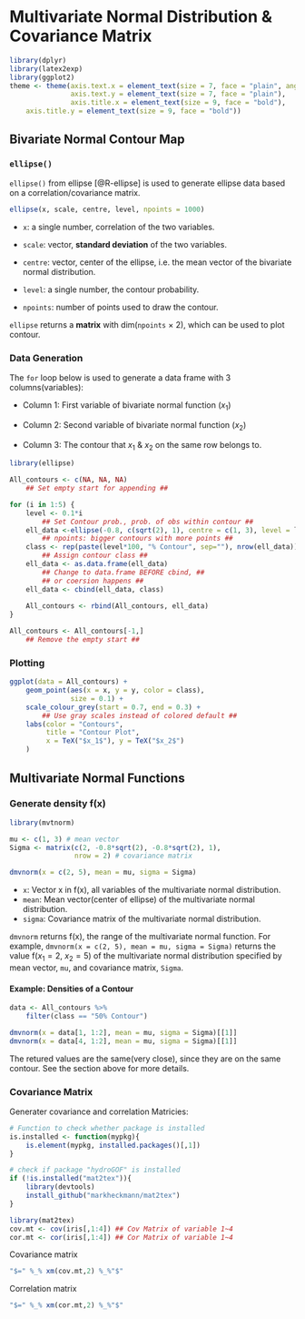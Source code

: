 # Multivariate Normal Distribution & Covariance Matrix {#mvnorm}


```r
library(dplyr)
library(latex2exp)
library(ggplot2)
theme <- theme(axis.text.x = element_text(size = 7, face = "plain", angle = 30),
               axis.text.y = element_text(size = 7, face = "plain"),
               axis.title.x = element_text(size = 9, face = "bold"),
    axis.title.y = element_text(size = 9, face = "bold"))
```


Bivariate Normal Contour Map
-----------------------------------

### `ellipse()`

`ellipse()` from ellipse [@R-ellipse] is used to generate ellipse data based on a correlation/covariance matrix.

```r
ellipse(x, scale, centre, level, npoints = 1000)
```
- `x`: a single number, correlation of the two variables.

- `scale`: vector, **standard deviation** of the two variables.

- `centre`: vector, center of the ellipse, i.e. the mean vector of the bivariate normal distribution.

- `level`: a single number, the contour probability.

- `npoints`: number of points used to draw the contour.

`ellipse` returns a **matrix** with dim(`npoints` $\times$ 2), which can be used to plot contour.

### Data Generation
The `for` loop below is used to generate a data frame with 3 columns(variables):

- Column 1: First variable of bivariate normal function ($x_1$)

- Column 2: Second variable of bivariate normal function ($x_2$)

- Column 3: The contour that $x_1$ & $x_2$ on the same row belongs to.

```r
library(ellipse)

All_contours <- c(NA, NA, NA) 
    ## Set empty start for appending ##

for (i in 1:5) {
    level <- 0.1*i 
        ## Set Contour prob., prob. of obs within contour ##
    ell_data <-ellipse(-0.8, c(sqrt(2), 1), centre = c(1, 3), level = level, npoints = 800+(i-1)^3)
        ## npoints: bigger contours with more points ##
    class <- rep(paste(level*100, "% Contour", sep=""), nrow(ell_data))
        ## Assign contour class ##
    ell_data <- as.data.frame(ell_data)
        ## Change to data.frame BEFORE cbind, ##
        ## or coersion happens ##
    ell_data <- cbind(ell_data, class)
    
    All_contours <- rbind(All_contours, ell_data)
}

All_contours <- All_contours[-1,]
    ## Remove the empty start ##
```

### Plotting
```r
ggplot(data = All_contours) +
    geom_point(aes(x = x, y = y, color = class),
               size = 0.1) +
    scale_colour_grey(start = 0.7, end = 0.3) +
        ## Use gray scales instead of colored default ##
    labs(color = "Contours", 
         title = "Contour Plot",
         x = TeX("$x_1$"), y = TeX("$x_2$")
    )
```

Multivariate Normal Functions
----------------------------------

### Generate density f(x)

```r
library(mvtnorm)

mu <- c(1, 3) # mean vector
Sigma <- matrix(c(2, -0.8*sqrt(2), -0.8*sqrt(2), 1),
                nrow = 2) # covariance matrix

dmvnorm(x = c(2, 5), mean = mu, sigma = Sigma)
```

- `x`: Vector x in f(x), all variables of the multivariate normal distribution.
- `mean`: Mean vector(center of ellipse) of the multivariate normal distribution.
- `sigma`: Covariance matrix of the multivariate normal distribution.

`dmvnorm` returns f(x), the range of the multivariate normal function. For example, `dmvnorm(x = c(2, 5), mean = mu, sigma = Sigma)` returns the value f($x_1=2$, $x_2=5$) of the multivariate normal distribution specified by mean vector, `mu`, and covariance matrix, `Sigma`.

#### Example: Densities of a Contour 
```r
data <- All_contours %>% 
    filter(class == "50% Contour")

dmvnorm(x = data[1, 1:2], mean = mu, sigma = Sigma)[[1]]
dmvnorm(x = data[4, 1:2], mean = mu, sigma = Sigma)[[1]]
```

The retured values are the same(very close), since they are on the same contour. See the section [above]{#data-generation} for more details.

### Covariance Matrix

Generater covariance and correlation Matricies:
```r
# Function to check whether package is installed
is.installed <- function(mypkg){
    is.element(mypkg, installed.packages()[,1])
} 

# check if package "hydroGOF" is installed
if (!is.installed("mat2tex")){
    library(devtools)
    install_github("markheckmann/mat2tex")
}

library(mat2tex)
cov.mt <- cov(iris[,1:4]) ## Cov Matrix of variable 1~4
cor.mt <- cor(iris[,1:4]) ## Cor Matrix of variable 1~4
```

Covariance matrix 
```r
"$=" %_% xm(cov.mt,2) %_%"$"
```

Correlation matrix 
```r
"$=" %_% xm(cor.mt,2) %_%"$"
```


